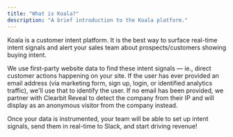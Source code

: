 ```yaml
---
title: "What is Koala?"
description: "A brief introduction to the Koala platform."
---
```


Koala is a customer intent platform. It is the best way to surface real-time intent signals and alert your sales team about prospects/customers showing buying intent. 

We use first-party website data to find these intent signals — ie., direct customer actions happening on your site. If the user has ever provided an email address (via marketing form, sign up, login, or identified analytics traffic), we'll use that to identify the user. If no email has been provided, we partner with Clearbit Reveal to detect the company from their IP and will display as an anonymous visitor from the company instead.

Once your data is instrumented, your team will be able to set up intent signals, send them in real-time to Slack, and start driving revenue!